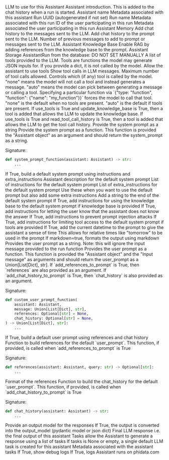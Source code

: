 <ResponseField name="llm" type="LLM">
  LLM to use for this Assistant
</ResponseField>
<ResponseField name="introduction" type="str">
 Assistant introduction. This is added to the chat history when a run is started.
</ResponseField>
<ResponseField name="name" type="str">
 Assistant name
</ResponseField>
<ResponseField name="assistant_data" type="Dict[str, Any]">
 Metadata associated with this assistant
</ResponseField>

<ResponseField name="run_id" type="str">
 Run UUID (autogenerated if not set)
</ResponseField>
<ResponseField name="run_name" type="str">
 Run name
</ResponseField>
<ResponseField name="run_data" type="Dict[str, Any]">
 Metadata associated with this run
</ResponseField>

<ResponseField name="user_id" type="str">
  ID of the user participating in this run
</ResponseField>
<ResponseField name="user_data" type="Dict[str, Any]">
  Metadata associated the user participating in this run
</ResponseField>

<ResponseField name="memory" type="AssistantMemory" default="AssistantMemory()">
  Assistant Memory
</ResponseField>
<ResponseField name="add_chat_history_to_messages" type="bool" default="False">
  Add chat history to the messages sent to the LLM.
</ResponseField>
<ResponseField name="add_chat_history_to_prompt" type="bool" default="False">
  Add chat history to the prompt sent to the LLM.
</ResponseField>
<ResponseField name="num_history_messages" type="int" default="6">
  Number of previous messages to add to prompt or messages sent to the LLM.
</ResponseField>

<ResponseField name="knowledge_base" type="AssistantKnowledge">
  Assistant Knowledge Base
</ResponseField>
<ResponseField name="add_references_to_prompt" type="bool" default="False">
  Enable RAG by adding references from the knowledge base to the prompt.
</ResponseField>

<ResponseField name="storage" type="AssistantStorage">
  Assistant Storage
</ResponseField>
<ResponseField name="db_row" type="AssistantRun">
  AssistantRun from the database: DO NOT SET MANUALLY
</ResponseField>
<ResponseField name="tools" type="List[Union[Tool, ToolRegistry, Callable, Dict, Function]]">
 A list of tools provided to the LLM. Tools are functions the model may generate JSON inputs for.
 If you provide a dict, it is not called by the model.
</ResponseField>
<ResponseField name="use_tools" type="bool" default="False">
 Allow the assistant to use tools
</ResponseField>
<ResponseField name="show_tool_calls" type="bool" default="False">
 Show tool calls in LLM messages.
</ResponseField>
<ResponseField name="tool_call_limit" type="int">
 Maximum number of tool calls allowed.
</ResponseField>
<ResponseField name="tool_choice" type="Union[str, Dict[str, Any]]">
 Controls which (if any) tool is called by the model.
 "none" means the model will not call a tool and instead generates a message.
 "auto" means the model can pick between generating a message or calling a tool.
 Specifying a particular function via `{"type: "function", "function": {"name": "my_function"}}`
 forces the model to call that tool.
 "none" is the default when no tools are present. "auto" is the default if tools are present.
</ResponseField>
<ResponseField name="update_knowledge_base" type="bool" default="False">
 If use_tools is True and update_knowledge_base is True,
 then a tool is added that allows the LLM to update the knowledge base.
</ResponseField>
<ResponseField name="read_tool_call_history" type="bool" default="False">
 If use_tools is True and read_tool_call_history is True,
 then a tool is added that allows the LLM to get the tool call history.
</ResponseField>

<ResponseField name="system_prompt" type="str">
  Provide the system prompt as a string
</ResponseField>
<ResponseField name="system_prompt_function" type="Callable[..., Optional[str]]">
  Provide the system prompt as a function. This function is provided the "Assistant object" as an argument
  and should return the system_prompt as a string.

Signature:

```python
def system_prompt_function(assistant: Assistant) -> str:
    ...
```

</ResponseField>
<ResponseField name="build_default_system_prompt" type="Callable[..., Optional[str]]">
  If True, build a default system prompt using instructions and extra_instructions
</ResponseField>
<ResponseField name="description" type="str">
  Assistant description for the default system prompt
</ResponseField>
<ResponseField name="instructions" type="List[str]">
  List of instructions for the default system prompt
</ResponseField>
<ResponseField name="extra_instructions" type="List[str]">
  List of extra_instructions for the default system prompt
  Use these when you want to use the default prompt but also add some extra instructions
</ResponseField>
<ResponseField name="add_to_system_prompt" type="str">
  Add a string to the end of the default system prompt
</ResponseField>
<ResponseField name="add_knowledge_base_instructions" type="bool" default="True">
  If True, add instructions for using the knowledge base to the default system prompt if knowledge base is provided
</ResponseField>
<ResponseField name="prevent_hallucinations" type="bool" default="False">
  If True, add instructions for letting the user know that the assistant does not know the answer
</ResponseField>
<ResponseField name="prevent_prompt_injection" type="bool" default="False">
  If True, add instructions to prevent prompt injection attacks
</ResponseField>
<ResponseField name="limit_tool_access" type="bool" default="True">
  If True, add instructions for limiting tool access to the default system prompt if tools are provided
</ResponseField>
<ResponseField name="add_datetime_to_instructions" type="bool" default="False">
  If True, add the current datetime to the prompt to give the assistant a sense of time
  This allows for relative times like "tomorrow" to be used in the prompt
</ResponseField>
<ResponseField name="markdown" type="bool" default="False">
  If markdown=true, formats the output using markdown
</ResponseField>

<ResponseField name="user_prompt" type="Union[List[Dict], str]">
  Provides the user prompt as a string. Note: this will ignore the input message provided to the run function
</ResponseField>
<ResponseField name="user_prompt_function" type="Callable[..., str]">
  Provides the user prompt as a function. This function is provided the "Assistant object" and the "Input message" as arguments
  and should return the user_prompt as a Union[List[Dict], str].
  If `add_references_to_prompt` is True, then `references` are also provided as an argument.
  If `add_chat_history_to_prompt` is True, then `chat_history` is also provided as an argument.

Signature:

```python
def custom_user_prompt_function(
    assistant: Assistant,
    message: Union[List[Dict], str],
    references: Optional[str] = None,
    chat_history: Optional[str] = None,
) -> Union[List[Dict], str]:
    ...
```

</ResponseField>
<ResponseField name="build_default_user_prompt" type="bool" default="True">
  If True, build a default user prompt using references and chat history
</ResponseField>
<ResponseField name="references_function" type="Callable[..., Optional[str]]">
Function to build references for the default `user_prompt`. This function, if provided, is called when `add_references_to_prompt` is True

Signature:

```python
def references(assistant: Assistant, query: str) -> Optional[str]:
    ...
```

</ResponseField>
<ResponseField name="references_format" type="Literal['json', 'yaml']" default="json">
  Format of the references
</ResponseField>
<ResponseField name="chat_history_function" type="Callable[..., Optional[str]]">
Function to build the chat_history for the default `user_prompt`. This function, if provided, is called when `add_chat_history_to_prompt` is True

Signature:

```python
def chat_history(assistant: Assistant) -> str:
    ...
```

</ResponseField>

<ResponseField name="output_model" type="Union[str, List, Type[BaseModel]]">
  Provide an output model for the responses
</ResponseField>
<ResponseField name="parse_output" type="bool" default="True">
  If True, the output is converted into the output_model (pydantic model or json
  dict)
</ResponseField>
<ResponseField name="output" type="Any">
  Final LLM response i.e. the final output of this assistant
</ResponseField>

<ResponseField name="tasks" type="[List[Task]]">
  Tasks allow the Assistant to generate a response using a list of tasks If
  tasks is None or empty, a single default LLM task is created for this
  assistant
</ResponseField>
<ResponseField name="task_data" type="Dict[str, Any]">
  Metadata associated with the assistant tasks
</ResponseField>

<ResponseField name="debug_mode" type="bool" default="False">
  If True, show debug logs
</ResponseField>
<ResponseField name="monitoring" type="bool" default="False">
  If True, logs Assistant runs on phidata.com
</ResponseField>
